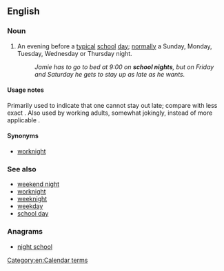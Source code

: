 ==English==

===Noun===
{{en-noun|head=[[school]] [[night]]}}

# An evening before a [[typical]] [[school]] [[day]]; [[normal]]ly a Sunday, Monday, Tuesday, Wednesday or Thursday night.
#: ''Jamie has to go to bed at 9:00 on '''school nights''', but on Friday and Saturday he gets to stay up as late as he wants.''

====Usage notes====
Primarily used to indicate that one cannot stay out late; compare with less exact {{m|en|weeknight}}. Also used by working adults, somewhat jokingly, instead of more applicable {{m|en|worknight}}.

====Synonyms====
* [[worknight]]

===See also===
* [[weekend night]]
* [[worknight]]
* [[weeknight]]
* [[weekday]]
* [[school day]]

===Anagrams===
* [[night school#English|night school]]

[[Category:en:Calendar terms]]